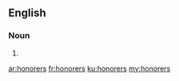 ==English==

===Noun===
{{head|en|plural}}

# {{plural of|honorer|lang=en|nocat=1}}

[[ar:honorers]]
[[fr:honorers]]
[[ku:honorers]]
[[my:honorers]]